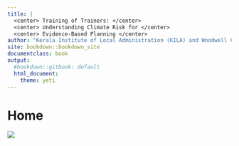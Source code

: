 ```yaml
---
title: |
  <center> Training of Trainers: </center>
  <center> Understanding Climate Risk for </center>
  <center> Evidence-Based Planning </center>
author: "Kerala Institute of Local Administration (KILA) and Woodwell Climate Research Center"
site: bookdown::bookdown_site
documentclass: book
output:
  #bookdown::gitbook: default
  html_document:
    theme: yeti
---
```

# Home {-}
![](KILA_logos.jpeg)

